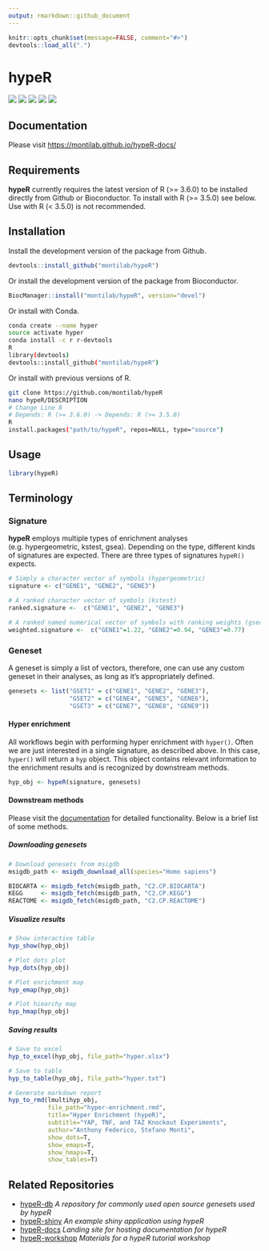 ```yaml
---
output: rmarkdown::github_document
---
```


<!-- README.md is generated from README.Rmd. Please edit that file -->

```r
knitr::opts_chunk$set(message=FALSE, comment="#>")
devtools::load_all(".")
```

# hypeR

[![](https://img.shields.io/badge/bioconductor-3.9-3a6378.svg)](https://doi.org/doi:10.18129/B9.bioc.hypeR)
[![](https://img.shields.io/badge/platforms-linux%20%7C%20osx%20%7C%20win-2a89a1.svg)](https://bioconductor.org/checkResults/3.9/bioc-LATEST/hypeR/)
[![](https://img.shields.io/badge/lifecycle-maturing-4ba598.svg)](https://www.tidyverse.org/lifecycle/#maturing)
[![](https://bioconductor.org/shields/build/devel/bioc/hypeR.svg)](https://bioconductor.org/checkResults/devel/bioc-LATEST/hypeR/)
[![](https://img.shields.io/github/last-commit/montilab/hypeR.svg)](https://github.com/montilab/hypeR/commits/master)

## Documentation

Please visit <https://montilab.github.io/hypeR-docs/>

## Requirements

__hypeR__ currently requires the latest version of R (>= 3.6.0) to be installed directly from Github or Bioconductor. To install with R (>= 3.5.0) see below. Use with R (< 3.5.0) is not recommended.

## Installation

Install the development version of the package from Github.

``` r
devtools::install_github("montilab/hypeR")
```

Or install the development version of the package from Bioconductor.

``` r
BiocManager::install("montilab/hypeR", version="devel")
```

 Or install with  Conda.
```bash
conda create --name hyper
source activate hyper
conda install -c r r-devtools
R
library(devtools)
devtools::install_github("montilab/hypeR")
```

Or install with previous versions of R.
```bash
git clone https://github.com/montilab/hypeR
nano hypeR/DESCRIPTION
# Change Line 8
# Depends: R (>= 3.6.0) -> Depends: R (>= 3.5.0)
R
install.packages("path/to/hypeR", repos=NULL, type="source")
```

## Usage

```r

library(hypeR)

```

## Terminology
### Signature
__hypeR__ employs multiple types of enrichment analyses (e.g. hypergeometric, kstest, gsea). Depending on the type, different kinds of signatures are expected. There are three types of signatures `hypeR()` expects.
```r

# Simply a character vector of symbols (hypergeometric)
signature <- c("GENE1", "GENE2", "GENE3")

# A ranked character vector of symbols (kstest)
ranked.signature <-  c("GENE1", "GENE2", "GENE3")

# A ranked named numerical vector of symbols with ranking weights (gsea)
weighted.signature <-  c("GENE1"=1.22, "GENE2"=0.94, "GENE3"=0.77)

```

### Geneset
A geneset is simply a list of vectors, therefore, one can use any custom geneset in their analyses, as long as it's appropriately defined.
```r

genesets <- list("GSET1" = c("GENE1", "GENE2", "GENE3"),
                 "GSET2" = c("GENE4", "GENE5", "GENE6"),
                 "GSET3" = c("GENE7", "GENE8", "GENE9"))

```

#### Hyper enrichment
All workflows begin with performing hyper enrichment with `hyper()`. Often we are just interested in a single signature, as described above. In this case, `hyper()` will return a `hyp` object. This object contains relevant information to the enrichment results and is recognized by downstream methods.
```r

hyp_obj <- hypeR(signature, genesets)

```

#### Downstream methods
Please visit the [documentation](https://montilab.github.io/hypeR-docs/) for detailed functionality. Below is a brief list of some methods.

##### Downloading genesets
```r

# Download genesets from msigdb
msigdb_path <- msigdb_download_all(species="Homo sapiens")

BIOCARTA <- msigdb_fetch(msigdb_path, "C2.CP.BIOCARTA")
KEGG     <- msigdb_fetch(msigdb_path, "C2.CP.KEGG")
REACTOME <- msigdb_fetch(msigdb_path, "C2.CP.REACTOME")

```

##### Visualize results
```r

# Show interactive table
hyp_show(hyp_obj)

# Plot dots plot
hyp_dots(hyp_obj)

# Plot enrichment map
hyp_emap(hyp_obj)

# Plot hiearchy map
hyp_hmap(hyp_obj)

```

##### Saving results
```r

# Save to excel
hyp_to_excel(hyp_obj, file_path="hyper.xlsx")

# Save to table
hyp_to_table(hyp_obj, file_path="hyper.txt")

# Generate markdown report
hyp_to_rmd(lmultihyp_obj,
           file_path="hyper-enrichment.rmd",
           title="Hyper Enrichment (hypeR)",
           subtitle="YAP, TNF, and TAZ Knockout Experiments",
           author="Anthony Federico, Stefano Monti",
           show_dots=T,
           show_emaps=T,
           show_hmaps=T,
           show_tables=T)

```

## Related Repositories

- [hypeR-db](https://github.com/montilab/hypeR-db)
*A repository for commonly used open source genesets used by hypeR*
- [hypeR-shiny](https://github.com/montilab/hypeR-shiny)
*An example shiny application using hypeR*
- [hypeR-docs](https://github.com/montilab/hypeR-docs)
*Landing site for hosting documentation for hypeR*
- [hypeR-workshop](https://github.com/montilab/hypeR-workshop)
*Materials for a hypeR tutorial workshop*